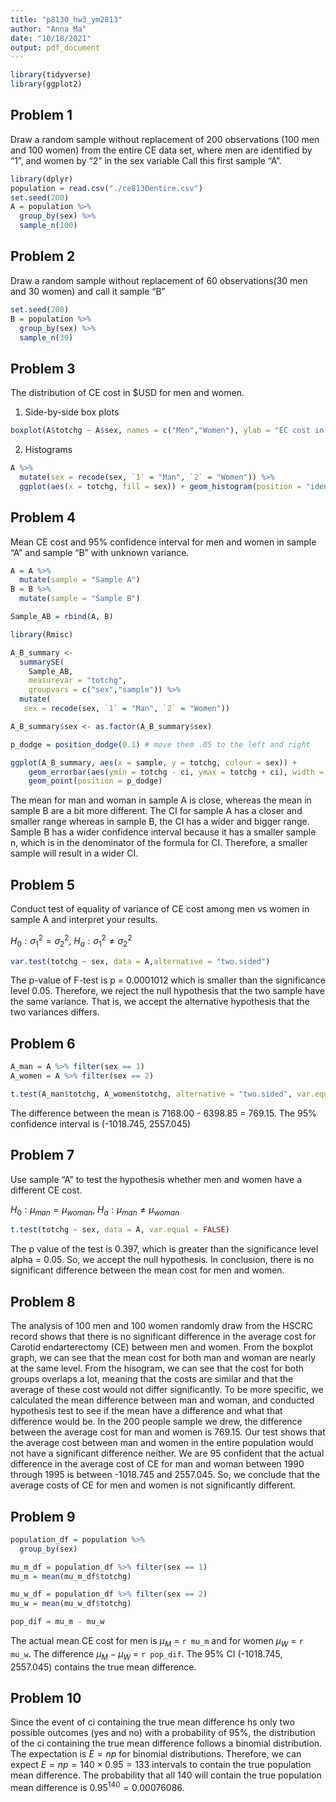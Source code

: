 ```yaml
---
title: "p8130_hw3_ym2813"
author: "Anna Ma"
date: "10/18/2021"
output: pdf_document
---
```


```r
library(tidyverse)
library(ggplot2)
```


## Problem 1 

Draw a random sample without replacement of 200 observations (100 men and 100 women) from the entire CE data set, where men are identified by "1", and women by "2" in the sex variable
Call this first sample "A".

```r
library(dplyr)
population = read.csv("./ce8130entire.csv")
set.seed(200)
A = population %>%
  group_by(sex) %>%
  sample_n(100)
```

## Problem 2

Draw a random sample without replacement of 60 observations(30 men and 30 women) and call it sample “B”

```r
set.seed(200)
B = population %>%
  group_by(sex) %>%
  sample_n(30)
```

## Problem 3

The distribution of CE cost in $USD for men and women.  

1) Side-by-side box plots 

```r
boxplot(A$totchg ~ A$sex, names = c("Men","Women"), ylab = "EC cost in $USD", xlab = "Sex")
```

2) Histograms

```r
A %>% 
  mutate(sex = recode(sex, `1` = "Man", `2` = "Women")) %>%
  ggplot(aes(x = totchg, fill = sex)) + geom_histogram(position = "identity", bins = 30, alpha = 0.4)
```

## Problem 4

Mean CE cost and 95% confidence interval for men and women in sample “A” and sample “B” with unknown variance.

```r
A = A %>% 
  mutate(sample = "Sample A")
B = B %>% 
  mutate(sample = "Sample B")

Sample_AB = rbind(A, B)

library(Rmisc)

A_B_summary <- 
  summarySE(
    Sample_AB,
    measurevar = "totchg", 
    groupvars = c("sex","sample")) %>% 
  mutate(
   sex = recode(sex, `1` = "Man", `2` = "Women"))

A_B_summary$sex <- as.factor(A_B_summary$sex)

p_dodge = position_dodge(0.1) # move them .05 to the left and right

ggplot(A_B_summary, aes(x = sample, y = totchg, colour = sex)) + 
    geom_errorbar(aes(ymin = totchg - ci, ymax = totchg + ci), width = .1, position = p_dodge) +
    geom_point(position = p_dodge)

```

The mean for man and woman in sample A is close, whereas the mean in sample B are a bit more different. The CI for sample A has a closer and smaller range whereas in sample B, the CI has a wider and bigger range. 
Sample B has a wider confidence interval because it has a smaller sample n, which is in the denominator of the formula for CI. Therefore, a smaller sample will result in a wider CI. 

## Problem 5

Conduct test of equality of variance of CE cost among men vs women in sample A and interpret your results.

$H_0: \sigma_1^2 = \sigma_2^2$, $H_a: \sigma_1^2 \neq \sigma_2^2$

```r
var.test(totchg ~ sex, data = A,alternative = "two.sided")
```

The p-value of F-test is p = 0.0001012 which is smaller than the significance level 0.05. Therefore, we reject the null hypothesis that the two sample have the same variance. That is, we accept the alternative hypothesis that the two variances differs.

## Problem 6

```r
A_man = A %>% filter(sex == 1)  
A_women = A %>% filter(sex == 2)

t.test(A_man$totchg, A_women$totchg, alternative = "two.sided", var.equal = FALSE)
```

The difference between the mean is 7168.00 - 6398.85 = 769.15. The 95% confidence interval is (-1018.745, 2557.045)

## Problem 7

Use sample “A” to test the hypothesis whether men and women have a different CE cost.

$H_0: \mu_{man} = \mu_{woman}$, $H_a: \mu_{man} \neq \mu_{woman}$

```r
t.test(totchg ~ sex, data = A, var.equal = FALSE)
```

The p value of the test is 0.397, which is greater than the significance level alpha = 0.05. So, we accept the null hypothesis. In conclusion, there is no significant difference between the mean cost for men and women. 

## Problem 8

The analysis of 100 men and 100 women randomly draw from the HSCRC record shows that there is no significant difference in the average cost for Carotid endarterectomy (CE) between men and women. From the boxplot graph, we can see that the mean cost for both man and woman are nearly at the same level. From the hisogram, we can see that the cost for both groups overlaps a lot, meaning that the costs are similar and that the average of these cost would not differ significantly. To be more specific, we calculated the mean difference between man and woman, and conducted hypothesis test to see if the mean have a difference and what that difference would be. In the 200 people sample we drew, the difference between the average cost for man and women is 769.15. Our test shows that the average cost between man and women in the entire population would not have a significant difference neither. We are 95 confident that the actual difference in the average cost of CE for man and woman between 1990 through 1995 is between -1018.745 and 2557.045. So, we conclude that the average costs of CE for men and women is not significantly different. 

## Problem 9

```r
population_df = population %>%
  group_by(sex)

mu_m_df = population_df %>% filter(sex == 1)
mu_m = mean(mu_m_df$totchg)

mu_w_df = population_df %>% filter(sex == 2)
mu_w = mean(mu_w_df$totchg)

pop_dif = mu_m - mu_w 
```

The actual mean CE cost for men is $\mu_{M}$ = `r mu_m` and for women $\mu_{W}$ = `r mu_w`. The difference $\mu_{M}-\mu_{W}$ = `r pop_dif`. The 95% CI (-1018.745, 2557.045) contains the true mean difference. 

## Problem 10 

Since the event of ci containing the true mean difference hs only two possible outcomes (yes and no) with a probability of 95%, the distribution of the ci containing the true mean difference follows a binomial distribution. The expectation is $E=np$ for binomial distributions. Therefore, we can expect $E=np =140 \times0.95 = 133$ intervals to contain the true population mean difference. The probability that all 140 will contain the true population mean difference is $0.95^{140} = 0.00076086$. 
